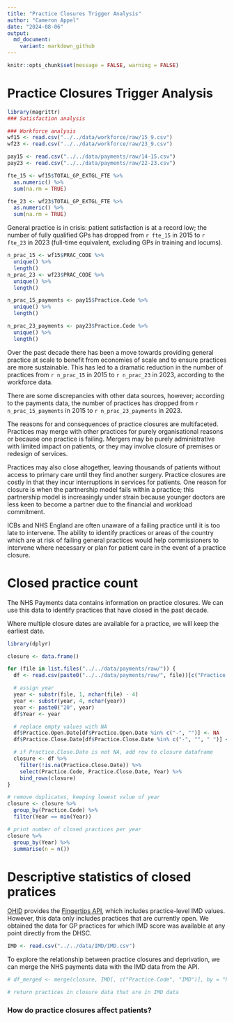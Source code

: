 ```yaml
---
title: "Practice Closures Trigger Analysis"
author: "Cameron Appel"
date: "2024-08-06"
output: 
  md_document:
    variant: markdown_github
---
```


```r
knitr::opts_chunk$set(message = FALSE, warning = FALSE)
```

# Practice Closures Trigger Analysis
```r
library(magrittr)
### Satisfaction analysis

### Workforce analysis
wf15 <- read.csv("../../data/workforce/raw/15_9.csv")
wf23 <- read.csv("../../data/workforce/raw/23_9.csv")

pay15 <- read.csv("../../data/payments/raw/14-15.csv")
pay23 <- read.csv("../../data/payments/raw/22-23.csv")

fte_15 <- wf15$TOTAL_GP_EXTGL_FTE %>%
  as.numeric() %>%
  sum(na.rm = TRUE)

fte_23 <- wf23$TOTAL_GP_EXTGL_FTE %>%
  as.numeric() %>%
  sum(na.rm = TRUE)
```

General practice is in crisis: patient satisfaction is at a record low; the number of fully qualified GPs has dropped from `r fte_15` in 2015  to `r fte_23` in 2023 (full-time equivalent, excluding GPs in training and locums).

```r
n_prac_15 <- wf15$PRAC_CODE %>%
  unique() %>%
  length()
n_prac_23 <- wf23$PRAC_CODE %>%
  unique() %>%
  length()

n_prac_15_payments <- pay15$Practice.Code %>%
  unique() %>%
  length()

n_prac_23_payments <- pay23$Practice.Code %>%
  unique() %>%
  length()
```
Over the past decade there has been a move towards providing general practice at scale to benefit from economies of scale and to ensure practices are more sustainable. This has led to a dramatic reduction in the number of practices from `r n_prac_15` in 2015 to `r n_prac_23` in 2023, according to the workforce data.

There are some discrepancies with other data sources, however; according to the payments data, the number of practices has dropped from `r n_prac_15_payments` in 2015 to `r n_prac_23_payments` in 2023.

The reasons for and consequences of practice closures are multifaceted. Practices may merge with other practices for purely organisational reasons or because one practice is failing. Mergers may be purely administrative with limited impact on patients, or they may involve closure of premises or redesign of services.

Practices may also close altogether, leaving thousands of patients without access to primary care until they find another surgery. Practice closures are costly in that they incur interruptions in services for patients. One reason for closure is when the partnership model fails within a practice; this partnership model is increasingly under strain because younger doctors are less keen to become a partner due to the financial and workload commitment.

ICBs and NHS England are often unaware of a failing practice until it is too late to intervene. The ability to identify practices or areas of the country which are at risk of failing general practices would help commissioners to intervene where necessary or plan for patient care in the event of a practice closure.

# Closed practice count
The NHS Payments data contains information on practice closures. We can use this data to identify practices that have closed in the past decade.

Where multiple closure dates are available for a practice, we will keep the earliest date.
```r
library(dplyr)

closure <- data.frame()

for (file in list.files("../../data/payments/raw/")) {
  df <- read.csv(paste0("../../data/payments/raw/", file))[c("Practice.Code", "Practice.Open.Date", "Practice.Close.Date")]

  # assign year
  year <- substr(file, 1, nchar(file) - 4)
  year <- substr(year, 4, nchar(year))
  year <- paste0("20", year)
  df$Year <- year

  # replace empty values with NA
  df$Practice.Open.Date[df$Practice.Open.Date %in% c("-", "")] <- NA
  df$Practice.Close.Date[df$Practice.Close.Date %in% c("-", "", " ")] <- NA

  # if Practice.Close.Date is not NA, add row to closure dataframe
  closure <- df %>%
    filter(!is.na(Practice.Close.Date)) %>%
    select(Practice.Code, Practice.Close.Date, Year) %>%
    bind_rows(closure)
}

# remove duplicates, keeping lowest value of year
closure <- closure %>%
  group_by(Practice.Code) %>%
  filter(Year == min(Year))

# print number of closed practices per year
closure %>%
  group_by(Year) %>%
  summarise(n = n())
```

# Descriptive statistics of closed pratices
[OHID](https://fingertips.phe.org.uk/search/deprivation%20index#page/4/gid/1/pat/159/par/K02000001/ati/15/are/E92000001/iid/93553/age/1/sex/4/cat/-1/ctp/-1/yrr/1/cid/4/tbm/1) provides the [Fingertips API](https://fingertips.phe.org.uk/api), which includes practice-level IMD values. However, this data only includes practices that are currently open. We obtained the data for GP practices for which IMD score was available at any point directly from the DHSC.

```r
IMD <- read.csv("../../data/IMD/IMD.csv")
```

To explore the relationship between practice closures and deprivation, we can merge the NHS payments data with the IMD data from the API.

```r
# df_merged <- merge(closure, IMD[, c("Practice.Code", "IMD")], by = "Practice.Code")

# return practices in closure data that are in IMD data
```

### How do practice closures affect patients?
